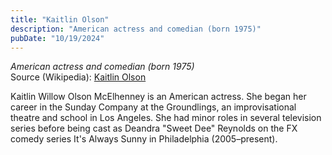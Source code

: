 ```yaml
---
title: "Kaitlin Olson"
description: "American actress and comedian (born 1975)"
pubDate: "10/19/2024"
---
```


*American actress and comedian (born 1975)*  
Source (Wikipedia): [Kaitlin Olson][1]

Kaitlin Willow Olson McElhenney is an American actress. She began her career in the Sunday Company at the Groundlings, an improvisational theatre and school in Los Angeles. She had minor roles in several television series before being cast as Deandra "Sweet Dee" Reynolds on the FX comedy series It's Always Sunny in Philadelphia (2005–present).

[1]: https://en.wikipedia.org/wiki/Kaitlin_Olson
